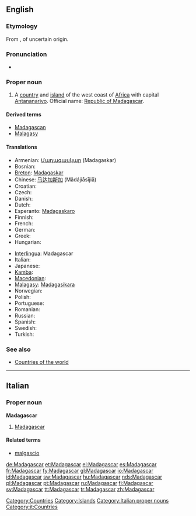 ==English==
{{wikipedia}}

===Etymology===
From {{etyl|frm}} {{term|Madagascar|lang=fr}}, of uncertain origin.

===Pronunciation===
* {{a|UK}} {{IPA|/madəˈɡaskə/}}

===Proper noun===
{{en-proper noun}}

# A [[country]] and [[island]] of the west coast of [[Africa]] with capital [[Antananarivo]]. Official name: [[Republic of Madagascar]].

====Derived terms====
* [[Madagascan]]
* [[Malagasy]]

====Translations====
{{trans-top|country in Southern Africa}}
* Armenian: [[Մադագասկար]] (Madagaskar)
* Bosnian: {{t-|bs|Madagaskar|m}}
* [[Breton]]: [[Madagaskar]]
* Chinese: [[马达加斯加]] (Mǎdájiāsījiā)
* Croatian: {{t-|hr|Madagaskar|m}}
* Czech: {{t-|cs|Madagaskar|m}}
* Danish: {{t-|da|Madagaskar}}
* Dutch: {{t+|nl|Madagaskar}}
* Esperanto: [[Madagaskaro]]
* Finnish: {{t+|fi|Madagaskar}}
* French: {{t+|fr|Madagascar}}
* German: {{t+|de|Madagaskar}}
* Greek: {{t+|el|Μαδαγασκάρη|f|tr=Madagaskári|sc=Grek}}
* Hungarian: {{t+|hu|Madagaszkár}}
{{trans-mid}}
* [[Interlingua]]: Madagascar
* Italian: {{t-|it|Madagascar}}
* Japanese: {{t-|ja|マダガスカル|tr=madagasukaru|sc=Jpan}}
* [[Kamba]]: {{tø|kam|Madagaska}}
* [[Macedonian]]: {{t|mk|Мадагаскар|m|tr=Madagáskar|sc=Cyrl|xs=Macedonian}}
* [[Malagasy]]: [[Madagasikara]]
* Norwegian: {{t+|no|Madagaskar}}
* Polish: {{t+|pl|Madagaskar}}
* Portuguese: {{t+|pt|Madagáscar}}
* Romanian: {{t-|ro|Madagascar|n}}
* Russian: {{t+|ru|Мадагаскар|tr=Madagaskár|sc=Cyrl}}
* Spanish: {{t+|es|Madagascar}}
* Swedish: {{t+|sv|Madagaskar}}
* Turkish: {{t+|tr|Madagaskar}}
{{trans-bottom}}

===See also===
* [[Appendix:Countries of the world|Countries of the world]]

[[Category:Countries]]
[[Category:Islands]]

----

==Italian==
{{wikipedia|lang=it}}

===Proper noun===
'''Madagascar''' {{m}}

# [[#English|Madagascar]]

====Related terms====
* [[malgascio]]

[[Category:Italian proper nouns]]
[[Category:it:Countries]]

[[de:Madagascar]]
[[et:Madagascar]]
[[el:Madagascar]]
[[es:Madagascar]]
[[fr:Madagascar]]
[[fy:Madagascar]]
[[gl:Madagascar]]
[[io:Madagascar]]
[[id:Madagascar]]
[[sw:Madagascar]]
[[hu:Madagascar]]
[[nds:Madagascar]]
[[pl:Madagascar]]
[[pt:Madagascar]]
[[ru:Madagascar]]
[[fi:Madagascar]]
[[sv:Madagascar]]
[[tt:Madagascar]]
[[tr:Madagascar]]
[[zh:Madagascar]]